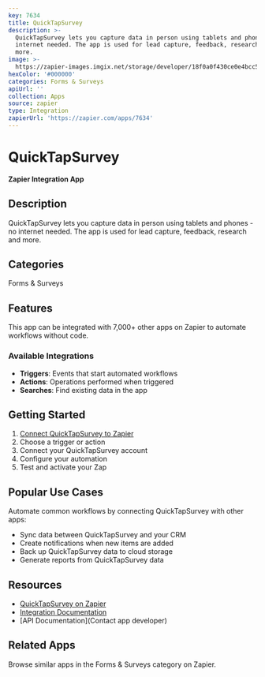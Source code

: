 ```yaml
---
key: 7634
title: QuickTapSurvey
description: >-
  QuickTapSurvey lets you capture data in person using tablets and phones - no
  internet needed. The app is used for lead capture, feedback, research and
  more.
image: >-
  https://zapier-images.imgix.net/storage/developer/18f0a0f430ce0e4bcc5d970156367d38_2.png?auto=format%2Ccompress&ixlib=python-3.0.0&q=50
hexColor: '#000000'
categories: Forms & Surveys
apiUrl: ''
collection: Apps
source: zapier
type: Integration
zapierUrl: 'https://zapier.com/apps/7634'
---
```

# QuickTapSurvey

**Zapier Integration App**

## Description

QuickTapSurvey lets you capture data in person using tablets and phones - no internet needed. The app is used for lead capture, feedback, research and more.

## Categories

Forms & Surveys

## Features

This app can be integrated with 7,000+ other apps on Zapier to automate workflows without code.

### Available Integrations

- **Triggers**: Events that start automated workflows
- **Actions**: Operations performed when triggered
- **Searches**: Find existing data in the app

## Getting Started

1. [Connect QuickTapSurvey to Zapier](https://zapier.com/apps/7634)
2. Choose a trigger or action
3. Connect your QuickTapSurvey account
4. Configure your automation
5. Test and activate your Zap

## Popular Use Cases

Automate common workflows by connecting QuickTapSurvey with other apps:

- Sync data between QuickTapSurvey and your CRM
- Create notifications when new items are added
- Back up QuickTapSurvey data to cloud storage
- Generate reports from QuickTapSurvey data

## Resources

- [QuickTapSurvey on Zapier](https://zapier.com/apps/7634)
- [Integration Documentation](https://zapier.com/apps/7634/integrations)
- [API Documentation](Contact app developer)

## Related Apps

Browse similar apps in the Forms & Surveys category on Zapier.
